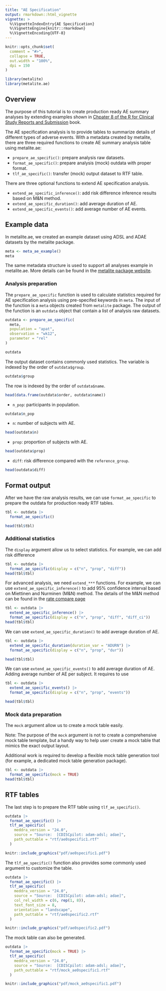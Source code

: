 ```yaml
---
title: "AE Specification"
output: rmarkdown::html_vignette
vignette: >
  %\VignetteIndexEntry{AE Specification}
  %\VignetteEngine{knitr::rmarkdown}
  %\VignetteEncoding{UTF-8}
---
```


```r
knitr::opts_chunk$set(
  comment = "#>",
  collapse = TRUE,
  out.width = "100%",
  dpi = 150
)
```

```r
library(metalite)
library(metalite.ae)
```

## Overview

The purpose of this tutorial is to create production ready AE summary analyses 
by extending examples shown in 
[Chpater 8 of the R for Clinical Study Reports and Submission](https://r4csr.org/specific-ae.html) book. 

The AE specification analysis is to provide tables to summarize details of different types of adverse events.
With a metadata created by metalite, 
there are three required functions to create AE summary analysis table using metalite.ae:


- `prepare_ae_specific()`: prepare analysis raw datasets.
- `format_ae_specific()`: prepare analysis (mock) outdata with proper format.
- `tlf_ae_specific()`: transfer (mock) output dataset to RTF table.

There are three optional functions to extend AE specification analysis. 

- `extend_ae_specific_inference()`: add risk difference inference results based on M&N method.
- `extend_ae_specific_duration()`: add average duration of AE.
- `extend_ae_specific_events()`: add average number of AE events.

## Example data 

In metalite.ae, we created an example dataset using ADSL and ADAE datasets by the metalite package. 

```r
meta <- meta_ae_example()
meta
```

The same metadata structure is used to support all analyses example in metalite.ae. 
More details can be found in the [metalite package website](https://merck.github.io/metalite/articles/metalite.html). 

### Analysis preparation

The `prepare_ae_specific` function is used to calculate statistics required for 
AE specification analysis using pre-specifed keywords in `meta`.
The input of the function is a `meta` objects created from `metalite` package.
The output of the function is an `outdata` object that contain a list of analysis raw datasets.

```r
outdata <- prepare_ae_specific(
  meta,
  population = "apat",
  observation = "wk12",
  parameter = "rel"
)
```

```r
outdata
```

The output dataset contains commonly used statistics. 
The variable is indexed by the order of `outdata$group`.

```r
outdata$group
```

The row is indexed by the order of `outdata$name`.

```r
head(data.frame(outdata$order, outdata$name))
```

- `n_pop`: participants in population.

```r
outdata$n_pop
```

- `n`: number of subjects with AE.

```r
head(outdata$n)
```

- `prop`: proportion of subjects with AE.

```r
head(outdata$prop)
```

- `diff`: risk difference compared with the `reference_group`.

```r
head(outdata$diff)
```

## Format output

After we have the raw analysis results, 
we can use `format_ae_specific` to prepare the outdata
for production ready RTF tables.

```r
tbl <- outdata |> 
  format_ae_specific()

head(tbl$tbl)
```

### Additional statistics 

The `display` argument allow us to select statistics. For example, we can add risk difference

```r
tbl <- outdata |>
  format_ae_specific(display = c("n", "prop", "diff"))
head(tbl$tbl)
```

For advanced analysis, we need `extend_***` functions. 
For example, we can use `extend_ae_specific_inference()` to add 95% confidence interval based on Miettinen and Nurminen (M&N) method. 
The details of the M&N method can be found in the [rate compare page](https://merck.github.io/metalite.ae/articles/rate-compare.html)

```r
tbl <- outdata |>
  extend_ae_specific_inference() |>
  format_ae_specific(display = c("n", "prop", "diff", "diff_ci"))
head(tbl$tbl)
```

We can use `extend_ae_specific_duration()` to add average duration of AE. 

```r
tbl <- outdata |>
  extend_ae_specific_duration(duration_var = "ADURN") |>
  format_ae_specific(display = c("n", "prop", "dur"))

head(tbl$tbl)
```

We can use `extend_ae_specific_events()` to add average duration of AE. 
Adding average number of AE per subject. It requires to use

```r
tbl <- outdata |>
  extend_ae_specific_events() |>
  format_ae_specific(display = c("n", "prop", "events"))

head(tbl$tbl)
```

### Mock data preparation

The  `mock` argument allow us to create a mock table easily. 

Note: The purpose of the `mock` argument is not to create a comprehensive mock table template,
but a handy way to help user create a mock table that mimics the exact output layout.

Additional work is required to develop a flexible mock table generation tool
(for example, a dedicated mock table generation package).

```r
tbl <- outdata |>
  format_ae_specific(mock = TRUE)
head(tbl$tbl)
```

## RTF tables

The last step is to prepare the RTF table using `tlf_ae_specific()`.


```r
outdata |>
  format_ae_specific() |>
  tlf_ae_specific(
    meddra_version = "24.0",
    source = "Source:  [CDISCpilot: adam-adsl; adae]",
    path_outtable = "rtf/ae0specific1.rtf"
  )
```

```r
knitr::include_graphics("pdf/ae0specific1.pdf")
```

The `tlf_ae_specific()` function also provides some commonly used argument to customize the table.

```r
outdata |>
  format_ae_specific() |>
  tlf_ae_specific(
    meddra_version = "24.0",
    source = "Source:  [CDISCpilot: adam-adsl; adae]",
    col_rel_width = c(6, rep(1, 8)),
    text_font_size = 8,
    orientation = "landscape",
    path_outtable = "rtf/ae0specific2.rtf"
  )
```

```r
knitr::include_graphics("pdf/ae0specific2.pdf")
```

The mock table can also be generated. 

```r
outdata |>
  format_ae_specific(mock = TRUE) |>
  tlf_ae_specific(
    meddra_version = "24.0",
    source = "Source:  [CDISCpilot: adam-adsl; adae]",
    path_outtable = "rtf/mock_ae0specific1.rtf"
  )
```

```r
knitr::include_graphics("pdf/mock_ae0specific1.pdf")
```
